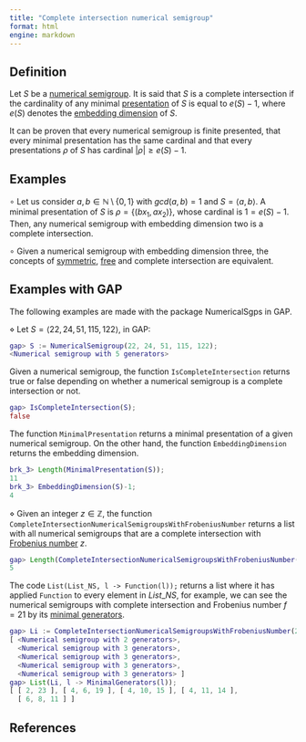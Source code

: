 ```yaml
---
title: "Complete intersection numerical semigroup"
format: html
engine: markdown
---
```


<!-- Definición de Num. Sem. -->

## Definition

Let $S$ be a [numerical semigroup](../Basic-concepts/Numerical-semigroup.qmd). It is said that $S$ is a complete intersection if the cardinality of any minimal [presentation](../Presentations-NS/Presentation-NS.qmd) of $S$ is equal to $e(S) - 1$, where $e(S)$ denotes the [embedding dimension](../Basic-concepts/Embedding-dimension.qmd) of $S$.

It can be proven that every numerical semigroup is finite presented, that every minimal presentation has the same cardinal and that every presentations $\rho$ of $S$ has cardinal $|\rho| \ge e(S) - 1$.

## Examples

$\circ$ Let us consider $a,b \in \mathbb{N} \setminus \{0,1\}$ with $gcd(a,b) = 1$ and $S = \langle a, b \rangle$. A minimal presentation of $S$ is $\rho = \{(bx_1, ax_2)\}$, whose cardinal is $1 = e(S) - 1$. Then, any numerical semigroup with embedding dimension two is a complete intersection.

$\circ$ Given a numerical semigroup with embedding dimension three, the concepts of [symmetric](../Families-NS/NS-symmetric.qmd), [free](../Families-NS/NS-free.qmd) and complete intersection are equivalent.

## Examples with GAP

The following examples are made with the package NumericalSgps in GAP.

$\diamond$ Let $S = \langle 22, 24, 51, 115, 122 \rangle$, in GAP:

``` gap
gap> S := NumericalSemigroup(22, 24, 51, 115, 122);
<Numerical semigroup with 5 generators>
```

Given a numerical semigroup, the function `IsCompleteIntersection` returns true or false depending on whether a numerical semigroup is a complete intersection or not.

``` gap
gap> IsCompleteIntersection(S);
false
```

The function `MinimalPresentation` returns a minimal presentation of a given numerical semigroup. On the other hand, the function `EmbeddingDimension` returns the embedding dimension.

``` gap
brk_3> Length(MinimalPresentation(S));
11
brk_3> EmbeddingDimension(S)-1;
4
```

$\diamond$ Given an integer $z \in \mathbb{Z}$, the function `CompleteIntersectionNumericalSemigroupsWithFrobeniusNumber` returns a list with all numerical semigroups that are a complete intersection with [Frobenius number](../Basic-concepts/Frobenius-number.qmd) $z$.

``` gap
gap> Length(CompleteIntersectionNumericalSemigroupsWithFrobeniusNumber(21));
5
```

The code `List(List_NS, l -> Function(l));` returns a list where it has applied `Function` to every element in $List\_NS$, for example, we can see the numerical semigroups with complete intersection and Frobenius number $f = 21$ by its [minimal generators](../Basic-concepts/Minimal-set-of-generators.qmd).

``` gap
gap> Li := CompleteIntersectionNumericalSemigroupsWithFrobeniusNumber(21);
[ <Numerical semigroup with 2 generators>,
  <Numerical semigroup with 3 generators>,
  <Numerical semigroup with 3 generators>,
  <Numerical semigroup with 3 generators>,
  <Numerical semigroup with 3 generators> ]
gap> List(Li, l -> MinimalGenerators(l));
[ [ 2, 23 ], [ 4, 6, 19 ], [ 4, 10, 15 ], [ 4, 11, 14 ],
  [ 6, 8, 11 ] ]
```

## References
